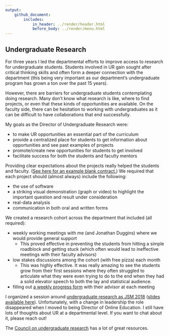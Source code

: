 ```yaml
---
output: 
    github_document:
        includes: 
            in_header: ../render/header.html
            before_body: ../render/menu.html
---
```


## Undergraduate Research 

For three years I led the departmental efforts to improve access to research for undergraduate students.
Students involved in UR gain sought after critical thinking skills and often form a deeper connection with the department (this being very important as our department's undergraduate program has grown a ton over the past 15 years).

However, there are barriers for undergraduate students contemplating doing research. Many don't know what research is like, where to find projects, or even that these kinds of opportunities are available. On the faculty side, there can be hesitation to working with undergraduates as it can be difficult to have collaborations that end successfully.

My goals as the Director of Undergraduate Research were:

- to make UR opportunities an essential part of the curriculum
- provide a centralized place for students to get information about opportunities and see past examples of projects
- promote/create new opportunities for students to get involved
- facilitate success for both the students and faculty mentors

Providing clear expectations about the projects really helped the students and faculty. ([See here for an example blank contract.](../files/UndergradResearchFiles/ProjectSyllabus.docx)) We required that each project should (almost always) include the following:

- the use of software
- a striking visual demonstration (graph or video) to highlight the important question and result under consideration
- real-data analysis
- communication in both oral and written forms

We created a research cohort across the department that included (all required):

- weekly working meetings with me (and Jonathan Duggins) where we would provide general support
    + This proved effective in preventing the students from hitting a simple roadblock and getting stuck (which often would lead to ineffective meetings with their faculty advisors)
- low stakes discussions among the cohort (with free pizza) each month
    + This was highly effective. It was really amazing to see the students grow from their first sessions where they often struggled to articulate what they were even trying to do to the end when they had a solid elevator speech to both the lay and statistical audience.  
- filling out [a weekly progress form](../files/UndergradResearchFiles/MeetingProgressForm.docx) with their advisor at each meeting

I organized a session around <a href = "https://ww2.amstat.org/meetings/jsm/2018/onlineprogram/ActivityDetails.cfm?SessionID=215256" target = "_blank">undergraduate research as JSM 2018</a> ([slides available here](../files/UndergradResearchFiles/Post_Justin_Implementing_a_Department-wide_Undergraduate_Research_Program_153.pdf)). Unfortunately, with a change in leadership the role disappeared when I moved to being Director of Online Education. I still have lots of thoughts about UR at a departmental level. If you want to chat about it, please reach out!

The <a href = "https://www.cur.org" target = "_blank">Council on undergraduate research</a> has a lot of great resources.


